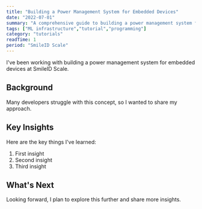 ```yaml
---
title: "Building a Power Management System for Embedded Devices"
date: "2022-07-01"
summary: "A comprehensive guide to building a power management system for embedded devices. Learn the fundamentals and best practices."
tags: ["ML infrastructure","tutorial","programming"]
category: "tutorials"
readTime: 1
period: "SmileID Scale"
---
```


I've been working with building a power management system for embedded devices at SmileID Scale.

## Background

Many developers struggle with this concept, so I wanted to share my approach.

## Key Insights

Here are the key things I've learned:

1. First insight
2. Second insight
3. Third insight

## What's Next

Looking forward, I plan to explore this further and share more insights.

